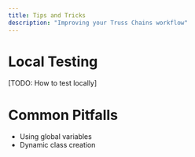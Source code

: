 ```yaml
---
title: Tips and Tricks
description: "Improving your Truss Chains workflow"
---
```


# Local Testing

[TODO: How to test locally]


# Common Pitfalls

* Using global variables
* Dynamic class creation
